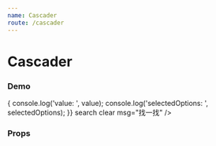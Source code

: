 ```yaml
---
name: Cascader
route: /cascader
---
```



# Cascader

### Demo

<Playground>
  <Cascader
    data={[
      {
        id: 'tiger',
        name: '🐅 小脑斧',
        children: [{ id: 'little tiger', name: '🐅 小脑斧的儿子' }],
      },
      { id: 'dog', name: '🐶 小狗子', children: [{ id: 'little dog', name: '🐶 小狗子的儿子' }] },
      { id: 'cat', name: '🐱 小猫崽' },
    ]}
    keys={['id', 'name']}
    onChange={(value, selectedOptions) => {
      console.log('value: ', value);
      console.log('selectedOptions: ', selectedOptions);
    }}
    search
    clear
    msg="找一找"
  />
</Playground>

### Props

<PropsTable of={Cascader} />

